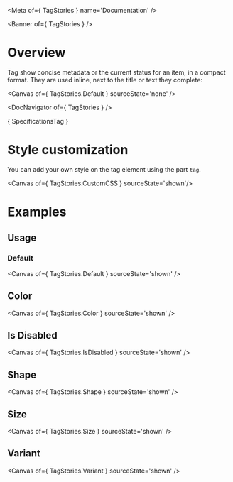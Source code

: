 
<Meta of={ TagStories } name='Documentation' />

<Banner of={ TagStories } />

# Overview

Tag show concise metadata or the current status for an item, in a compact format. They are used inline, next to the title or text they complete:

<Canvas of={ TagStories.Default } sourceState='none' />

<DocNavigator of={ TagStories } />

<Markdown>{ SpecificationsTag }</Markdown>

# Style customization

You can add your own style on the tag element using the part `tag`.

<Canvas of={ TagStories.CustomCSS } sourceState='shown'/>

# Examples

## Usage

### Default

<Canvas of={ TagStories.Default } sourceState='shown' />

## Color

<Canvas of={ TagStories.Color } sourceState='shown' />

## Is Disabled

<Canvas of={ TagStories.IsDisabled } sourceState='shown' />

## Shape

<Canvas of={ TagStories.Shape } sourceState='shown' />

## Size

<Canvas of={ TagStories.Size } sourceState='shown' />

## Variant

<Canvas of={ TagStories.Variant } sourceState='shown' />
